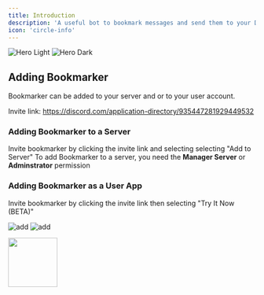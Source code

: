 ```yaml
---
title: Introduction
description: 'A useful bot to bookmark messages and send them to your DMs'
icon: 'circle-info'
---
```


<img
  className="block dark:hidden"
  src="/images/hero-light.svg"
  alt="Hero Light"
/>
<img
  className="hidden dark:block"
  src="/images/hero-dark.svg"
  alt="Hero Dark"
/>

## Adding Bookmarker

Bookmarker can be added to your server and or to your user account.

<Note> Invite link: https://discord.com/application-directory/935447281929449532 </Note>

### Adding Bookmarker to a Server
Invite bookmarker by clicking the invite link and selecting selecting "Add to Server"
<Info>To add Bookmarker to a server, you need the **Manager Server** or **Adminstrator** permission</Info>


### Adding Bookmarker as a User App 
Invite bookmarker by clicking the invite link then selecting "Try It Now (BETA)"

![add](/images/invite-userapp-1.png)
![add](/images/invite-userapp-2.png)

<img height="100px"  src="/images/invite-userapp-1.png"/>
<img height="5" src="/images/invite-userapp-2.png"/>
